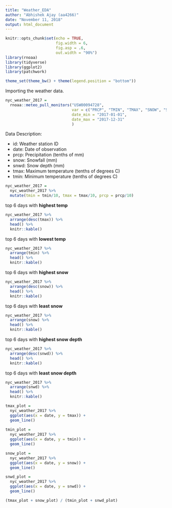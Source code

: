 ```yaml
---
title: "Weather_EDA"
author: "Abhishek Ajay (aa4266)"
date: "November 11, 2018"
output: html_document
---
```


```r
knitr::opts_chunk$set(echo = TRUE, 
                      fig.width = 6, 
                      fig.asp = .6,
                      out.width = "90%")
library(rnoaa)
library(tidyverse)
library(ggplot2)
library(patchwork)

theme_set(theme_bw() + theme(legend.position = "bottom"))
```

Importing the weather data.
```r
nyc_weather_2017 = 
  rnoaa::meteo_pull_monitors("USW00094728", 
                             var = c("PRCP", "TMIN", "TMAX", "SNOW", "SNWD"), 
                             date_min = "2017-01-01", 
                             date_max = "2017-12-31"
                             )

```
 Data Description: 
 
* id: Weather station ID
* date: Date of observation
* prcp: Precipitation (tenths of mm)
* snow: Snowfall (mm)
* snwd: Snow depth (mm)
* tmax: Maximum temperature (tenths of degrees C)
* tmin: Minimum temperature (tenths of degrees C)

```r
nyc_weather_2017 = 
  nyc_weather_2017 %>% 
  mutate(tmin = tmin/10, tmax = tmax/10, prcp = prcp/10)
```

top 6 days with **highest temp**
```r
nyc_weather_2017 %>% 
  arrange(desc(tmax)) %>% 
  head() %>% 
  knitr::kable()
```

top 6 days with **lowest temp**
```r
nyc_weather_2017 %>% 
  arrange(tmin) %>% 
  head() %>% 
  knitr::kable()
```

top 6 days with **highest snow**
```r
nyc_weather_2017 %>% 
  arrange(desc(snow)) %>% 
  head() %>% 
  knitr::kable()
```

top 6 days with **least snow**
```r
nyc_weather_2017 %>% 
  arrange(snow) %>% 
  head() %>% 
  knitr::kable()
```

top 6 days with **highest snow depth**
```r
nyc_weather_2017 %>% 
  arrange(desc(snwd)) %>% 
  head() %>% 
  knitr::kable()
```

top 6 days with **least snow depth**
```r
nyc_weather_2017 %>% 
  arrange(snwd) %>% 
  head() %>% 
  knitr::kable()
```


```r
tmax_plot = 
  nyc_weather_2017 %>% 
  ggplot(aes(x = date, y = tmax)) +
  geom_line() 
  
tmin_plot = 
  nyc_weather_2017 %>% 
  ggplot(aes(x = date, y = tmin)) +
  geom_line()

snow_plot = 
  nyc_weather_2017 %>% 
  ggplot(aes(x = date, y = snow)) +
  geom_line()

snwd_plot = 
  nyc_weather_2017 %>% 
  ggplot(aes(x = date, y = snwd)) +
  geom_line()

(tmax_plot + snow_plot) / (tmin_plot + snwd_plot)
```

